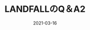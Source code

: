 ---
title: "LANDFALLのQ＆A2"
date: "2021-03-16"
tags: ["LANDFALL", "新歓", "部員絶賛募集", "誰でもいいから入ってほしいwww"]
category: "新歓"
preface: "landfallのあれこれについてQ＆A方式でまとめてみました。landfallに入部しようか迷っている皆さん、ぜひこれを読んでlandfallの雰囲気をつかみましょう！"
---